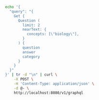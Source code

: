 

<Tabs className="code" groupId="languages">
<TabItem value="py" label="Python">

  <FilteredTextBlock
    text={PyCode}
    startMarker="# NearText"
    endMarker="# END NearText"
    language="py"
    title="quickstart_neartext_query.py"
  />

</TabItem>

<TabItem value="ts" label="JavaScript/TypeScript">

<FilteredTextBlock
  text={TSCode}
  startMarker="// NearText"
  endMarker="// END NearText"
  language="ts"
  title="quickstart_neartext_query.ts"
/>

</TabItem>

<TabItem value="go" label="Go">
<FilteredTextBlock
  text={GoCode}
  startMarker="// NearText"
  endMarker="// END NearText"
  language="goraw"
  title="quickstart/3_1_neartext/main.go"
/>
</TabItem>

<TabItem value="java" label="Java">
<FilteredTextBlock
  text={JavaCode}
  startMarker="// START NearText"
  endMarker="// END NearText"
  language="javaraw"
  title="quickstart/NearText.java"
/>
</TabItem>

<TabItem value="curl" label="Curl">

```bash
echo '{
  "query": "{
    Get {
      Question (
        limit: 2
        nearText: {
          concepts: [\"biology\"],
        }
      ) {
        question
        answer
        category
      }
    }
  }"
}' | tr -d "\n" | curl \
    -X POST \
    -H 'Content-Type: application/json' \
    -d @- \
    http://localhost:8080/v1/graphql
```

</TabItem>
</Tabs>
